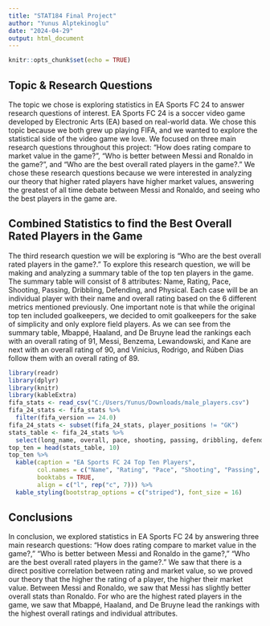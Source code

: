 ```yaml
---
title: "STAT184 Final Project"
author: "Yunus Alptekinoglu"
date: "2024-04-29"
output: html_document
---
```


```r
knitr::opts_chunk$set(echo = TRUE)
```

## Topic & Research Questions

The topic we chose is exploring statistics in EA Sports FC 24 to answer research questions of interest. EA Sports FC 24 is a soccer video game developed by Electronic Arts (EA) based on real-world data. We chose this topic because we both grew up playing FIFA, and we wanted to explore the statistical side of the video game we love. We focused on three main research questions throughout this project: "How does rating compare to market value in the game?", "Who is better between Messi and Ronaldo in the game?", and "Who are the best overall rated players in the game?." We chose these research questions because we were interested in analyzing our theory that higher rated players have higher market values, answering the greatest of all time debate between Messi and Ronaldo, and seeing who the best players in the game are.

## Combined Statistics to find the Best Overall Rated Players in the Game

The third research question we will be exploring is "Who are the best overall rated players in the game?." To explore this research question, we will be making and analyzing a summary table of the top ten players in the game. The summary table will consist of 8 attributes: Name, Rating, Pace, Shooting, Passing, Dribbling, Defending, and Physical. Each case will be an individual player with their name and overall rating based on the 6 different metrics mentioned previously. One important note is that while the original top ten included goalkeepers, we decided to omit goalkeepers for the sake of simplicity and only explore field players. As we can see from the summary table, Mbappé, Haaland, and De Bruyne lead the rankings each with an overall rating of 91, Messi, Benzema, Lewandowski, and Kane are next with an overall rating of 90, and Vinícius, Rodrigo, and Rúben Dias follow them with an overall rating of 89.

```r
library(readr)
library(dplyr)
library(knitr)
library(kableExtra)
fifa_stats <- read_csv("C:/Users/Yunus/Downloads/male_players.csv")
fifa_24_stats <- fifa_stats %>%
  filter(fifa_version == 24.0)
fifa_24_stats <- subset(fifa_24_stats, player_positions != "GK")
stats_table <- fifa_24_stats %>%
  select(long_name, overall, pace, shooting, passing, dribbling, defending, physic)
top_ten = head(stats_table, 10)
top_ten %>%
  kable(caption = "EA Sports FC 24 Top Ten Players", 
        col.names = c("Name", "Rating", "Pace", "Shooting", "Passing", "Dribbling", "Defending", "Physical"),
        booktabs = TRUE, 
        align = c("l", rep("c", 7))) %>%
  kable_styling(bootstrap_options = c("striped"), font_size = 16)
```

## Conclusions

In conclusion, we explored statistics in EA Sports FC 24 by answering three main research questions: "How does rating compare to market value in the game?," "Who is better between Messi and Ronaldo in the game?," "Who are the best overall rated players in the game?." We saw that there is a direct positive correlation between rating and market value, so we proved our theory that the higher the rating of a player, the higher their market value. Between Messi and Ronaldo, we saw that Messi has slightly better overall stats than Ronaldo. For who are the highest rated players in the game, we saw that Mbappé, Haaland, and De Bruyne lead the rankings with the highest overall ratings and individual attributes. 